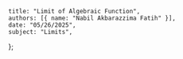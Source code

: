     title: "Limit of Algebraic Function",
    authors: [{ name: "Nabil Akbarazzima Fatih" }],
    date: "05/26/2025",
    subject: "Limits",
};